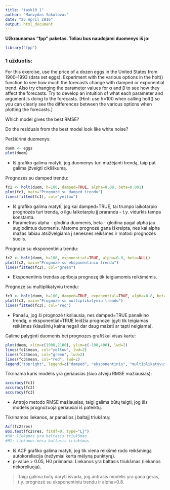 ```yaml
---
title: "task10_1"
author: "Manvydas Sokolovas"
date: "25 April 2016"
output: html_document
---
```


**Užkraunamas "fpp" paketas. Toliau bus naudojami duomenys iš jo:**
```r
library("fpp")
```

### 1 užduotis:
For this exercise, use the price of a dozen eggs in the United States from 1900–1993 (data set eggs). Experiment with the various options in the holt() function to see how much the forecasts change with damped or exponential trend. Also try changing the parameter values for α and β to see how they affect the forecasts. Try to develop an intuition of what each parameter and argument is doing to the forecasts. [Hint: use h=100 when calling holt() so you can clearly see the differences between the various options when plotting the forecasts.]

Which model gives the best RMSE?

Do the residuals from the best model look like white noise?

Peržiūrimi duomenys:
```r
duom <- eggs
plot(duom)
```

* Iš grafiko galima matyti, jog duomenys turi mažėjanti trendą, taip pat galima įžvelgti cikliškumą.

Prognozės su damped trendu:
```r
fc1 <- holt(duom, h=100, damped=TRUE, alpha=0.08, beta=0.001)
plot(fc1, main="Prognozė su damped trendu")
lines(fitted(fc1), col="yellow")
```

* Iš grafiko galima matyti, jog kai damped=TRUE, tai trumpo laikotarpio prognozės turi trendą, o ilgu laikotarpiu jį praranda - t.y. vidurkis tampa konstanta.
* Parametras alpha - glodina duomenis, beta - glodina pagal alpha jau suglodintus duomenis. Matome prognozė gana iškreipta, nes kai alpha mažas labiau atsižvelgiama į senesnes reikšmes ir matosi prognozės šuolis.

Prognozė su eksponentiniu trendu:
```r
fc2 <- holt(duom, h=100, exponential=TRUE, alpha=0.8, beta=NULL)
plot(fc2, main="Prognozė su eksponentiniu trendu")
lines(fitted(fc2), col="green")
```

* Eksponentinis trendas apriboja prognozę tik teigiamomis reikšmėmis.

Prognozė su multiplikatyviu trendu:
```r
fc3 <- holt(duom, h=100, damped=TRUE, exponential=TRUE, alpha=0.8, beta=0.0001)
plot(fc3, main="Prognozė su multiplikatyviu trendu")
lines(fitted(fc3), col="red")
```

* Panašu, jog ši prognozė tiksliausia, nes damped=TRUE panaikino trendą, o eksponential=TRUE leidžia prognozei įgyti tik teigiamas reikšmes (kiaušinių kaina negali dar daug mažėti ar tapti neigiama).

Galime palyginti duomenis bei prognozes grafiškai visas kartu:
```r
plot(duom, xlim=c(1900,2100), ylim=c(-100,400), lwd=2)
lines(fc1$mean, col="yellow", lwd=2)
lines(fc2$mean, col="green", lwd=2)
lines(fc3$mean, col="red", lwd=2)
legend("topright", legend=c("damped", "eksponentinis", "multiplikatyvus"), col=c("yellow", "green", "red"), lwd=2, cex=1)
```

Tikrinama kuris modelis yra geriausias (šiuo atveju RMSE mažiausias):
```r
accuracy(fc1)
accuracy(fc2)
accuracy(fc3)
```

* Antrojo metodo RMSE mažiausias, taigi galima būtų teigti, jog šis modelis prognozuoja geriausiai iš pateiktų.

Tikrinamos liekanos, ar panašios į baltajį triukšmą:
```r
Acf(fc2$res)
Box.test(fc2$res, fitdf=0, type="Lj")
#H0: liekanos yra baltasis triukšmas
#H1: liekanos nėra baltasis triukšmas
```

* Iš ACF grafiko galima matyti, jog tik viena reikšmė rodo reikšmingą autokoreliacija (nežymiai kerta mėlyną punktyrą).
* p-value > 0.05, H0 priimama. Liekanos yra baltasis triukšmas (liekanos nekoreliuoja). 

> Taigi galima būtų daryti išvada, jog antrasis modelis yra gana geras, t.y. prognozė su eksponentiniu trendu ir alpha=0.8.





